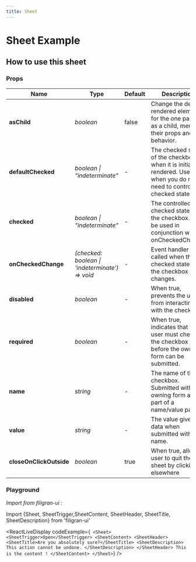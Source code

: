 ```yaml
---
title: Sheet
---
```


# Sheet Example

<ExampleSheet/>

## How to use this sheet
### Props

| Name                    | Type                                            | Default     | Description                                                                                                                        |
| -------------           | --------                                        | ----------- | ----------------------------------------------------------------------------------------------------------------------------       |
| **asChild**             | *boolean*                                       | false       | Change the default rendered element for the one passed as a child, merging their props and behavior.                               |
| **defaultChecked**      | *boolean \| "indeterminate"*                    | -           | The checked state of the checkbox when it is initially rendered. Use when you do not need to control its checked state.            |
| **checked**             | *boolean \| "indeterminate"*                    | -           | The controlled checked state of the checkbox. Must be used in conjunction with onCheckedChange.                                    |
| **onCheckedChange**     | *(checked: boolean \| 'indeterminate') => void* | -           | Event handler called when the checked state of the checkbox changes.                                                               |
| **disabled**            | *boolean*                                       | -           | When true, prevents the user from interacting with the checkbox.                                                                   |
| **required**            | *boolean*                                       | -           | When true, indicates that the user must check the checkbox before the owning form can be submitted.                                |
| **name**                | *string*                                        | -           | The name of the checkbox. Submitted with its owning form as part of a name/value pair.                                             |
| **value**               | *string*                                        | -           | The value given as data when submitted with a name.                                                                                |
| **closeOnClickOutside** | *boolean*                                       | true        | When true, allow user to quit the sheet by clicking elsewhere                                                                                |

### Playground
*Import from filigran-ui :*

Import \{Sheet, SheetTrigger,SheetContent, SheetHeader, SheetTitle, SheetDescription\} from 'filigran-ui'


<ReactLiveDisplay
  codeExample={`
            <Sheet>
              <SheetTrigger>Open</SheetTrigger>
              <SheetContent>
                <SheetHeader>
                  <SheetTitle>Are you absolutely sure?</SheetTitle>
                  <SheetDescription>
                    This action cannot be undone.
                  </SheetDescription>
                </SheetHeader>
This is the content !
              </SheetContent>
            </Sheet>`}
/>
